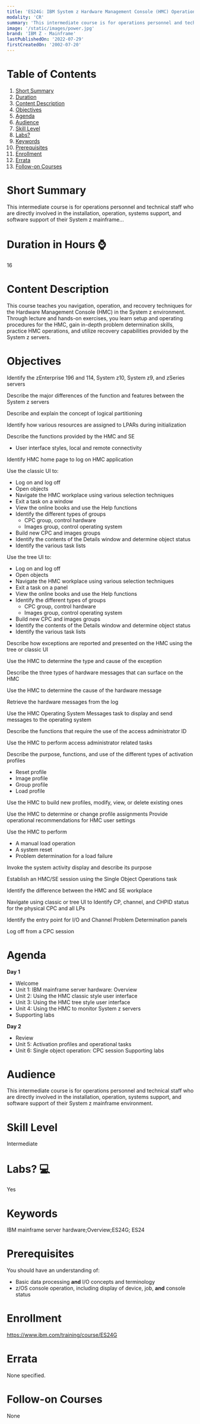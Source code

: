 ```yaml
---
title: 'ES24G: IBM System z Hardware Management Console (HMC) Operations'
modality: 'CR'
summary: 'This intermediate course is for operations personnel and technical staff who are directly involved in the installation, operation, systems support, and software support of their System z mainframe...'
image: '/static/images/power.jpg'
brand: 'IBM Z - Mainframe'
lastPublishedOn: '2022-07-29'
firstCreatedOn: '2002-07-20'
---
```

# Table of Contents
1.  [Short Summary](#short-summary)
2.  [Duration](#duration-in-hours-)
3.  [Content Description](#content-description)
4.  [Objectives](#objectives)
5.  [Agenda](#agenda)
6.  [Audience](#audience)
7.  [Skill Level](#skill-level)
8.  [Labs?](#labs-)
9.  [Keywords](#keywords)
10. [Prerequisites](#prerequisites)
11. [Enrollment](#enrollment)
12. [Errata](#errata)
13. [Follow-on Courses](#follow-on-courses)

# Short Summary
This intermediate course is for operations personnel and technical staff who are directly involved in the installation, operation, systems support, and software support of their System z mainframe...

# Duration in Hours ⌚
16

# Content Description
This course teaches you navigation, operation, and recovery techniques for the Hardware Management Console (HMC) in the System z environment. Through lecture and hands-on exercises, you learn setup and operating procedures for the HMC, gain in-depth problem determination skills, practice HMC operations, and utilize recovery capabilities provided by the System z servers.



# Objectives
Identify the zEnterprise 196 and 114, System z10, System z9, and zSeries servers


Describe the major differences of the function and features between the System z servers


Describe and explain the concept of logical partitioning


Identify how various resources are assigned to LPARs during initialization


Describe the functions provided by the HMC and SE


* User interface styles, local and remote connectivity


Identify HMC home page to log on HMC application


Use the classic UI to:


* Log on and log off
* Open objects
* Navigate the HMC workplace using various selection techniques
* Exit a task on a window
* View the online books and use the Help functions
* Identify the different types of groups
	+ CPC group, control hardware
	+ Images group, control operating system
* Build new CPC and images groups
* Identify the contents of the Details window and determine object status
* Identify the various task lists


Use the tree UI to:


* Log on and log off
* Open objects
* Navigate the HMC workplace using various selection techniques
* Exit a task on a panel
* View the online books and use the Help functions
* Identify the different types of groups
	+ CPC group, control hardware
	+ Images group, control operating system
* Build new CPC and images groups
* Identify the contents of the Details window and determine object status
* Identify the various task lists


Describe how exceptions are reported and presented on the HMC using the tree or classic UI


Use the HMC to determine the type and cause of the exception


Describe the three types of hardware messages that can surface on the HMC


Use the HMC to determine the cause of the hardware message


Retrieve the hardware messages from the log


Use the HMC Operating System Messages task to display and send messages to the operating system


Describe the functions that require the use of the access administrator ID


Use the HMC to perform access administrator related tasks


Describe the purpose, functions, and use of the different types of activation profiles


* Reset profile
* Image profile
* Group profile
* Load profile


Use the HMC to build new profiles, modify, view, or delete existing ones


Use the HMC to determine or change profile assignments Provide operational recommendations for HMC user settings


Use the HMC to perform


* A manual load operation
* A system reset
* Problem determination for a load failure


Invoke the system activity display and describe its purpose


Establish an HMC/SE session using the Single Object Operations task


Identify the difference between the HMC and SE workplace


Navigate using classic or tree UI to Identify CP, channel, and CHPID status for the physical CPC and all LPs


Identify the entry point for I/O and Channel Problem Determination panels


Log off from a CPC session



# Agenda
**Day 1** 

* Welcome
* Unit 1: IBM mainframe server hardware: Overview
* Unit 2: Using the HMC classic style user interface
* Unit 3: Using the HMC tree style user interface
* Unit 4: Using the HMC to monitor System z servers
* Supporting labs

**Day 2** 

* Review
* Unit 5: Activation profiles and operational tasks
* Unit 6: Single object operation: CPC session Supporting labs


# Audience
This intermediate course is for operations personnel and technical staff who are directly involved in the installation, operation, systems support, and software support of their System z mainframe environment.



# Skill Level
Intermediate        

# Labs? 💻
Yes

# Keywords
IBM mainframe server hardware;Overview;ES24G; ES24

# Prerequisites
You should have an understanding of:


* Basic data processing **and** I/O concepts and terminology
* z/OS console operation, including display of device, job, **and** console status


# Enrollment
https://www.ibm.com/training/course/ES24G

# Errata
None specified.

# Follow-on Courses
None


